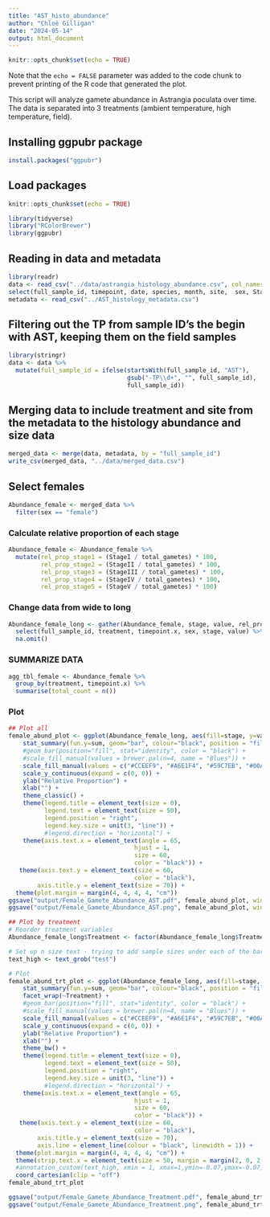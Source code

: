```yaml
---
title: "AST_histo_abundance"
author: "Chloé Gilligan"
date: "2024-05-14"
output: html_document
---
```


```r
knitr::opts_chunk$set(echo = TRUE)
```

Note that the `echo = FALSE` parameter was added to the code chunk to prevent printing of the R code that generated the plot.

This script will analyze gamete abundance in Astrangia poculata over time. The data is separated into 3 treatments (ambient temperature, high temperature, field). 


## Installing ggpubr package
```r
install.packages("ggpubr")
```

## Load packages 
```r
knitr::opts_chunk$set(echo = TRUE)

library(tidyverse)
library("RColorBrewer")
library(ggpubr)
```

## Reading in data and metadata
```r
library(readr)
data <- read_csv("../data/astrangia_histology_abundance.csv", col_names = TRUE, na = c("", "NA")) %>%
select(full_sample_id, timepoint, date, species, month, site,  sex, StageI, StageII, StageIII, StageIV, StageV, total_gametes)
metadata <- read_csv("../AST_histology_metadata.csv")
```


## Filtering out the TP from sample ID's the begin with AST, keeping them on the field samples
```r
library(stringr)
data <- data %>%
  mutate(full_sample_id = ifelse(startsWith(full_sample_id, "AST"), 
                                 gsub("-TP\\d+", "", full_sample_id), 
                                 full_sample_id))
```

## Merging data to include treatment and site from the metadata to the histology abundance and size data
```r
merged_data <- merge(data, metadata, by = "full_sample_id")
write_csv(merged_data, "../data/merged_data.csv")
```

## Select females
```r
Abundance_female <- merged_data %>% 
  filter(sex == "female") 
```

### Calculate relative proportion of each stage 
```r
Abundance_female <- Abundance_female %>%
  mutate(rel_prop_stage1 = (StageI / total_gametes) * 100,
         rel_prop_stage2 = (StageII / total_gametes) * 100, 
         rel_prop_stage3 = (StageIII / total_gametes) * 100, 
         rel_prop_stage4 = (StageIV / total_gametes) * 100,
         rel_prop_stage5 = (StageV / total_gametes) * 100)
```


### Change data from wide to long 
```r
Abundance_female_long <- gather(Abundance_female, stage, value, rel_prop_stage1:rel_prop_stage5) %>% 
  select(full_sample_id, treatment, timepoint.x, sex, stage, value) %>% 
  na.omit()

```

### SUMMARIZE DATA
```r
agg_tbl_female <- Abundance_female %>%
  group_by(treatment, timepoint.x) %>% 
  summarise(total_count = n())
```

### Plot
```r
## Plot all 
female_abund_plot <- ggplot(Abundance_female_long, aes(fill=stage, y=value, x=Timepoint)) + 
    stat_summary(fun.y=sum, geom="bar", colour="black", position = "fill", stat = "identity") +
    #geom_bar(position="fill", stat="identity", color = "black") +
    #scale_fill_manual(values = brewer.pal(n=4, name = "Blues")) +
    scale_fill_manual(values = c("#CCEEF9", "#A6E1F4", "#59C7EB", "#00A9E0"), labels=c('Stage 1', 'Stage 2', "Stage 3", "Stage 4")) +
    scale_y_continuous(expand = c(0, 0)) +
    ylab("Relative Proportion") +
    xlab("") +
    theme_classic() + 
    theme(legend.title = element_text(size = 0),
          legend.text = element_text(size = 50),
          legend.position = "right",
          legend.key.size = unit(3, "line")) +
          #legend.direction = "horizontal") +
    theme(axis.text.x = element_text(angle = 65,
                                   hjust = 1,
                                   size = 60,
                                   color = "black")) +
   theme(axis.text.y = element_text(size = 60,
                                   color = "black"),
        axis.title.y = element_text(size = 70)) +
  theme(plot.margin = margin(4, 4, 4, 4, "cm"))
ggsave("output/Female_Gamete_Abundance_AST.pdf", female_abund_plot, width = 35, height = 40, units = "in")
ggsave("output/Female_Gamete_Abundance_AST.png", female_abund_plot, width = 35, height = 40, units = "in")

## Plot by treatment 
# Reorder treatment variables 
Abundance_female_long$Treatment <- factor(Abundance_female_long$Treatment, levels = c("Ambient", "High", "Field"))

# Set up n size text - trying to add sample sizes under each of the bars, but it is proving difficult with facet_wrap
text_high <- text_grob("test")

# Plot
female_abund_trt_plot <- ggplot(Abundance_female_long, aes(fill=stage, y=value, x=Timepoint)) + 
    stat_summary(fun.y=sum, geom="bar", colour="black", position = "fill", stat = "identity") +
    facet_wrap(~Treatment) +
    #geom_bar(position="fill", stat="identity", color = "black") +
    #scale_fill_manual(values = brewer.pal(n=4, name = "Blues")) +
    scale_fill_manual(values = c("#CCEEF9", "#A6E1F4", "#59C7EB", "#00A9E0"), labels=c('Stage 1', 'Stage 2', "Stage 3", "Stage 4")) +
    scale_y_continuous(expand = c(0, 0)) +
    ylab("Relative Proportion") +
    xlab("") +
    theme_bw() + 
    theme(legend.title = element_text(size = 0),
          legend.text = element_text(size = 50),
          legend.position = "right",
          legend.key.size = unit(3, "line")) +
          #legend.direction = "horizontal") +
    theme(axis.text.x = element_text(angle = 65,
                                   hjust = 1,
                                   size = 60,
                                   color = "black")) +
   theme(axis.text.y = element_text(size = 60,
                                   color = "black"),
        axis.title.y = element_text(size = 70), 
        axis.line = element_line(colour = "black", linewidth = 1)) +
  theme(plot.margin = margin(4, 4, 4, 4, "cm")) +
  theme(strip.text.x = element_text(size = 50, margin = margin(2, 0, 2, 0))) +
  #annotation_custom(text_high, xmin = 1, xmax=1,ymin=-0.07,ymax=-0.07) +
  coord_cartesian(clip = "off")
female_abund_trt_plot

ggsave("output/Female_Gamete_Abundance_Treatment.pdf", female_abund_trt_plot, width = 35, height = 36, units = "in")
ggsave("output/Female_Gamete_Abundance_Treatment.png", female_abund_trt_plot, width = 35, height = 36, units = "in")
```
